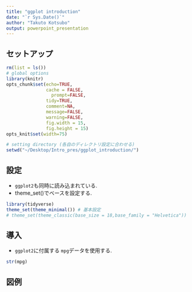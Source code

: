 ```yaml
---
title: "ggplot introduction"
date: "`r Sys.Date()`"
author: "Takuto Kotsubo"
output: powerpoint_presentation
---
```


## セットアップ

```r
rm(list = ls())
# global options
library(knitr)
opts_chunk$set(echo=TRUE,
               cache = FALSE,
	             prompt=FALSE,
               tidy=TRUE,
               comment=NA,
               message=FALSE,
               warning=FALSE,
               fig.width = 15,
               fig.height = 15)
opts_knit$set(width=75)

# setting directory (各自のディレクトリ設定に合わせる)
setwd("~/Desktop/Intro_pres/ggplot_introduction/")
```

## 設定

- `ggplot2`も同時に読み込まれている.
- theme_set()でベースを設定する. 

```r
library(tidyverse)
theme_set(theme_minimal()) # 基本設定
# theme_set(theme_classic(base_size = 18,base_family = "Helvetica"))
```

## 導入

- `ggplot2`に付属する `mpg`データを使用する.

```r
str(mpg)
```

## 図例

